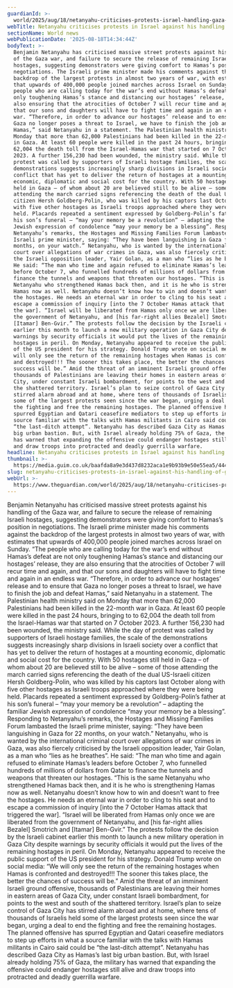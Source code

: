```yaml
---
guardianId: >-
  world/2025/aug/18/netanyahu-criticises-protests-israel-handling-gaza-war-hostages
webTitle: Netanyahu criticises protests in Israel against his handling of Gaza war
sectionName: World news
webPublicationDate: '2025-08-18T14:34:44Z'
bodyText: >-
  Benjamin Netanyahu has criticised massive street protests against his handling
  of the Gaza war, and failure to secure the release of remaining Israeli
  hostages, suggesting demonstrators were giving comfort to Hamas’s position in
  negotiations. The Israeli prime minister made his comments against the
  backdrop of the largest protests in almost two years of war, with estimates
  that upwards of 400,000 people joined marches across Israel on Sunday. “The
  people who are calling today for the war’s end without Hamas’s defeat are not
  only toughening Hamas’s stance and distancing our hostages’ release, they are
  also ensuring that the atrocities of October 7 will recur time and again, and
  that our sons and daughters will have to fight time and again in an endless
  war. “Therefore, in order to advance our hostages’ release and to ensure that
  Gaza no longer poses a threat to Israel, we have to finish the job and defeat
  Hamas,” said Netanyahu in a statement. The Palestinian health ministry said on
  Monday that more than 62,000 Palestinians had been killed in the 22-month war
  in Gaza. At least 60 people were killed in the past 24 hours, bringing to to
  62,004 the death toll from the Israel-Hamas war that started on 7 October
  2023. A further 156,230 had been wounded, the ministry said. While the day of
  protest was called by supporters of Israeli hostage families, the scale of the
  demonstrations suggests increasingly sharp divisions in Israeli society over a
  conflict that has yet to deliver the return of hostages at a mounting
  economic, diplomatic and social cost for the country. With 50 hostages still
  held in Gaza – of whom about 20 are believed still to be alive – some of those
  attending the march carried signs referencing the death of the dual US-Israeli
  citizen Hersh Goldberg-Polin, who was killed by his captors last October along
  with five other hostages as Israeli troops approached where they were being
  held. Placards repeated a sentiment expressed by Goldberg-Polin’s father at
  his son’s funeral – “may your memory be a revolution” – adapting the familiar
  Jewish expression of condolence “may your memory be a blessing”. Responding to
  Netanyahu’s remarks, the Hostages and Missing Families Forum lambasted the
  Israeli prime minister, saying: “They have been languishing in Gaza for 22
  months, on your watch.” Netanyahu, who is wanted by the international criminal
  court over allegations of war crimes in Gaza, was also fiercely criticised by
  the Israeli opposition leader, Yair Golan, as a man who “lies as he breathes”.
  He said: “The man who time and again refused to eliminate Hamas’s leaders
  before October 7, who funnelled hundreds of millions of dollars from Qatar to
  finance the tunnels and weapons that threaten our hostages. “This is the same
  Netanyahu who strengthened Hamas back then, and it is he who is strengthening
  Hamas now as well. Netanyahu doesn’t know how to win and doesn’t want to free
  the hostages. He needs an eternal war in order to cling to his seat and to
  escape a commission of inquiry [into the 7 October Hamas attack that triggered
  the war]. “Israel will be liberated from Hamas only once we are liberated from
  the government of Netanyahu, and [his far-right allies Bezalel] Smotrich and
  [Itamar] Ben-Gvir.” The protests follow the decision by the Israeli cabinet
  earlier this month to launch a new military operation in Gaza City despite
  warnings by security officials it would put the lives of the remaining
  hostages in peril. On Monday, Netanyahu appeared to receive the public support
  of the US president for his strategy. Donald Trump wrote on social media: “We
  will only see the return of the remaining hostages when Hamas is confronted
  and destroyed!!! The sooner this takes place, the better the chances of
  success will be.” Amid the threat of an imminent Israeli ground offensive,
  thousands of Palestinians are leaving their homes in eastern areas of Gaza
  City, under constant Israeli bombardment, for points to the west and south of
  the shattered territory. Israel’s plan to seize control of Gaza City has
  stirred alarm abroad and at home, where tens of thousands of Israelis held
  some of the largest protests seen since the war began, urging a deal to end
  the fighting and free the remaining hostages. The planned offensive has
  spurred Egyptian and Qatari ceasefire mediators to step up efforts in what a
  source familiar with the talks with Hamas militants in Cairo said could be
  “the last-ditch attempt”. Netanyahu has described Gaza City as Hamas’s last
  big urban bastion. But, with Israel already holding 75% of Gaza, the military
  has warned that expanding the offensive could endanger hostages still alive
  and draw troops into protracted and deadly guerrilla warfare.
headline: Netanyahu criticises protests in Israel against his handling of Gaza war
thumbnail: >-
  https://media.guim.co.uk/baafda8a9e3d437d8232aca1e9b93b9e50e55ea5/444_312_4170_3336/500.jpg
slug: netanyahu-criticises-protests-in-israel-against-his-handling-of-gaza-war
webUrl: >-
  https://www.theguardian.com/world/2025/aug/18/netanyahu-criticises-protests-israel-handling-gaza-war-hostages
---
```

Benjamin Netanyahu has criticised massive street protests against his handling of the Gaza war, and failure to secure the release of remaining Israeli hostages, suggesting demonstrators were giving comfort to Hamas’s position in negotiations. The Israeli prime minister made his comments against the backdrop of the largest protests in almost two years of war, with estimates that upwards of 400,000 people joined marches across Israel on Sunday. “The people who are calling today for the war’s end without Hamas’s defeat are not only toughening Hamas’s stance and distancing our hostages’ release, they are also ensuring that the atrocities of October 7 will recur time and again, and that our sons and daughters will have to fight time and again in an endless war. “Therefore, in order to advance our hostages’ release and to ensure that Gaza no longer poses a threat to Israel, we have to finish the job and defeat Hamas,” said Netanyahu in a statement. The Palestinian health ministry said on Monday that more than 62,000 Palestinians had been killed in the 22-month war in Gaza. At least 60 people were killed in the past 24 hours, bringing to to 62,004 the death toll from the Israel-Hamas war that started on 7 October 2023. A further 156,230 had been wounded, the ministry said. While the day of protest was called by supporters of Israeli hostage families, the scale of the demonstrations suggests increasingly sharp divisions in Israeli society over a conflict that has yet to deliver the return of hostages at a mounting economic, diplomatic and social cost for the country. With 50 hostages still held in Gaza – of whom about 20 are believed still to be alive – some of those attending the march carried signs referencing the death of the dual US-Israeli citizen Hersh Goldberg-Polin, who was killed by his captors last October along with five other hostages as Israeli troops approached where they were being held. Placards repeated a sentiment expressed by Goldberg-Polin’s father at his son’s funeral – “may your memory be a revolution” – adapting the familiar Jewish expression of condolence “may your memory be a blessing”. Responding to Netanyahu’s remarks, the Hostages and Missing Families Forum lambasted the Israeli prime minister, saying: “They have been languishing in Gaza for 22 months, on your watch.” Netanyahu, who is wanted by the international criminal court over allegations of war crimes in Gaza, was also fiercely criticised by the Israeli opposition leader, Yair Golan, as a man who “lies as he breathes”. He said: “The man who time and again refused to eliminate Hamas’s leaders before October 7, who funnelled hundreds of millions of dollars from Qatar to finance the tunnels and weapons that threaten our hostages. “This is the same Netanyahu who strengthened Hamas back then, and it is he who is strengthening Hamas now as well. Netanyahu doesn’t know how to win and doesn’t want to free the hostages. He needs an eternal war in order to cling to his seat and to escape a commission of inquiry [into the 7 October Hamas attack that triggered the war]. “Israel will be liberated from Hamas only once we are liberated from the government of Netanyahu, and [his far-right allies Bezalel] Smotrich and [Itamar] Ben-Gvir.” The protests follow the decision by the Israeli cabinet earlier this month to launch a new military operation in Gaza City despite warnings by security officials it would put the lives of the remaining hostages in peril. On Monday, Netanyahu appeared to receive the public support of the US president for his strategy. Donald Trump wrote on social media: “We will only see the return of the remaining hostages when Hamas is confronted and destroyed!!! The sooner this takes place, the better the chances of success will be.” Amid the threat of an imminent Israeli ground offensive, thousands of Palestinians are leaving their homes in eastern areas of Gaza City, under constant Israeli bombardment, for points to the west and south of the shattered territory. Israel’s plan to seize control of Gaza City has stirred alarm abroad and at home, where tens of thousands of Israelis held some of the largest protests seen since the war began, urging a deal to end the fighting and free the remaining hostages. The planned offensive has spurred Egyptian and Qatari ceasefire mediators to step up efforts in what a source familiar with the talks with Hamas militants in Cairo said could be “the last-ditch attempt”. Netanyahu has described Gaza City as Hamas’s last big urban bastion. But, with Israel already holding 75% of Gaza, the military has warned that expanding the offensive could endanger hostages still alive and draw troops into protracted and deadly guerrilla warfare.
